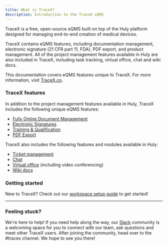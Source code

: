 ```yaml
---
title: What is TraceX?
description: Introduction to the TraceX eQMS
---
```



<YouTube id='COH9vVjLlsg' posterQuality='max' />

TraceX is a free, open-source eQMS built on top of the Huly platform designed for managing end-to-end creation of medical devices.

TraceX contains eQMS features, including documentation management, electronic signature (21 CFR part 11, FDA), PDF export, and product management. All of the project management features available in Huly are also included in TraceX, including task tracking, virtual office, chat and wiki docs.

This documentation covers eQMS features unique to TraceX. For more information, visit <a href="https://tracex.co/" target="_blank">TraceX.co</a>.

### TraceX features

In addition to the project management features available in Huly, TraceX includes the following unique eQMS features:

* [Fully Online Document Management](../../eqms/controlled-documents)
* [Electronic Signatures](../../eqms/electronic-signatures)
* [Training & Qualification](../../eqms/trainings)
* [PDF Export](../../eqms/controlled-documents)

TraceX also includes the following features and modules available in Huly:

* [Ticket management](../../task-tracking/creating-issues)
* [Chat](../../communication/sending-messages)
* [Virtual office](../../communication/virtual-office) (including video conferencing)
* [Wiki docs](../../knowledge-management/documents)

### Getting started

New to TraceX? Check out our [workspace setup guide](/getting-started/workspace-setup) to get started!


---

### Feeling stuck?

We're here to help! If you need help along the way, our <a href="https://hulycommunity.slack.com/join/shared_invite/zt-29kl7zmwz-2b3RRVTiWhhtAwzHjBm3Wg#/shared-invite/email" target="_blank">Slack</a> community is a welcoming space for you to connect with our team, ask questions and meet other TraceX users. After joining the community, head over to the #tracex channel. We hope to see you there!